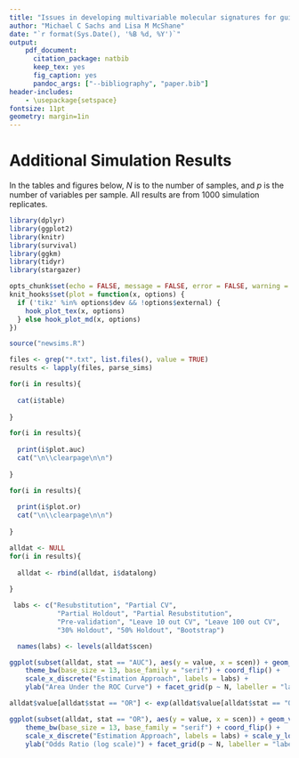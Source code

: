```yaml
---
title: "Issues in developing multivariable molecular signatures for guiding clinical care decisions: supplemental simulation results"
author: "Michael C Sachs and Lisa M McShane"
date: "`r format(Sys.Date(), '%B %d, %Y')`"
output: 
    pdf_document:
      citation_package: natbib
      keep_tex: yes
      fig_caption: yes
      pandoc_args: ["--bibliography", "paper.bib"]
header-includes:
    - \usepackage{setspace}
fontsize: 11pt
geometry: margin=1in
---
```


# Additional Simulation Results

In the tables and figures below, $N$ is to the number of samples, and $p$ is the number of variables per sample. All results are from 1000 simulation replicates. 

```r
library(dplyr)
library(ggplot2)
library(knitr)
library(survival)
library(ggkm)
library(tidyr)
library(stargazer)

opts_chunk$set(echo = FALSE, message = FALSE, error = FALSE, warning = FALSE)
knit_hooks$set(plot = function(x, options) {
  if ('tikz' %in% options$dev && !options$external) {
    hook_plot_tex(x, options)
  } else hook_plot_md(x, options)
})

source("newsims.R")

```


```r
files <- grep("*.txt", list.files(), value = TRUE)
results <- lapply(files, parse_sims)

for(i in results){
  
  cat(i$table)
  
}
```

```r
for(i in results){
  
  print(i$plot.auc)
  cat("\n\\clearpage\n\n")
  
}
```



```r
for(i in results){
  
  print(i$plot.or)
  cat("\n\\clearpage\n\n")
  
}
```


```r
alldat <- NULL
for(i in results){
  
  alldat <- rbind(alldat, i$datalong)
  
}

 labs <- c("Resubstitution", "Partial CV",
            "Partial Holdout", "Partial Resubstitution",
            "Pre-validation", "Leave 10 out CV", "Leave 100 out CV",
            "30% Holdout", "50% Holdout", "Bootstrap")

  names(labs) <- levels(alldat$scen)

ggplot(subset(alldat, stat == "AUC"), aes(y = value, x = scen)) + geom_violin(fill = "grey60") +
    theme_bw(base_size = 13, base_family = "serif") + coord_flip() +
    scale_x_discrete("Estimation Approach", labels = labs) +
    ylab("Area Under the ROC Curve") + facet_grid(p ~ N, labeller = "label_both")
```




```r
alldat$value[alldat$stat == "OR"] <- exp(alldat$value[alldat$stat == "OR"])

ggplot(subset(alldat, stat == "OR"), aes(y = value, x = scen)) + geom_violin(fill = "grey60") +
    theme_bw(base_size = 13, base_family = "serif") + coord_flip() +
    scale_x_discrete("Estimation Approach", labels = labs) + scale_y_log10(breaks = c(.5, 2, 5, 20, 80)) +
    ylab("Odds Ratio (log scale)") + facet_grid(p ~ N, labeller = "label_both")

```



